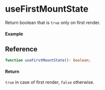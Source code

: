 
<Meta title="Lifecycle/useFirstMountState" component={Example} />

# useFirstMountState

Return boolean that is `true` only on first render.

#### Example

<Canvas>
  <Story story={Example} inline />
</Canvas>

## Reference

```ts
function useFirstMountState(): boolean;
```

#### Return

`true` in case of first render, `false` otherwise.
